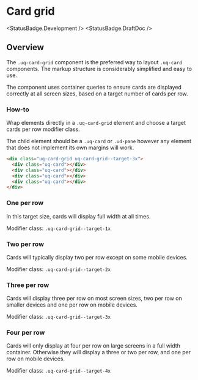 
# Card grid

<StatusBadge.Development />
<StatusBadge.DraftDoc />

## Overview

The `.uq-card-grid` component is the preferred way to layout `.uq-card`
components. The markup structure is considerably simplified and easy to use.

The component uses container queries to ensure cards are displayed correctly at
all screen sizes, based on a target number of cards per row.

### How-to

Wrap elements directly in a `.uq-card-grid` element and choose a
target cards per row modifier class.

The child element should be a `.uq-card` or `.ud-pane` however any element that
does not implement its own margins will work.

```html
<div class="uq-card-grid uq-card-grid--target-3x">
  <div class="uq-card"></div>
  <div class="uq-card"></div>
  <div class="uq-card"></div>
  <div class="uq-card"></div>
</div>
```

### One per row

In this target size, cards will display full width at all times.

Modifier class: `.uq-card-grid--target-1x`

<Canvas sourceState='hidden'>
  <Story id="layout-card-grid--one-per-row" />
</Canvas>

### Two per row

Cards will typically display two per row except on some mobile devices.

Modifier class: `.uq-card-grid--target-2x`

<Canvas sourceState='hidden'>
  <Story id="layout-card-grid--two-per-row" />
</Canvas>

### Three per row

Cards will display three per row on most screen sizes, two per row on smaller
devices and one per row on mobile devices.

Modifier class: `.uq-card-grid--target-3x`

<Canvas sourceState='hidden'>
  <Story id="layout-card-grid--three-per-row" />
</Canvas>

### Four per row

Cards will only display at four per row on large screens in a full width
container. Otherwise they will display a three or two per row, and one per row
on mobile devices.

Modifier class: `.uq-card-grid--target-4x`

<Canvas sourceState='hidden'>
  <Story id="layout-card-grid--four-per-row" />
</Canvas>
